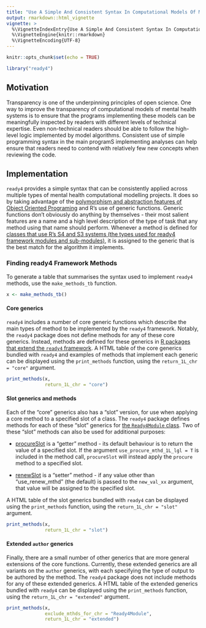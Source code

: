```yaml
---
title: "Use A Simple And Consistent Syntax In Computational Models Of Mental Health Systems"
output: rmarkdown::html_vignette
vignette: >
  %\VignetteIndexEntry{Use A Simple And Consistent Syntax In Computational Models Of Mental Health Systems}
  %\VignetteEngine{knitr::rmarkdown}
  %\VignetteEncoding{UTF-8}
---
```


```r
knitr::opts_chunk$set(echo = TRUE)
```
```r
library("ready4") 
```

## Motivation
Transparency is one of the underpinning principles of open science. One way to improve the transparency of computational models of mental health systems is to ensure that the programs implementing these models can be meaningfully inspected by readers with different levels of technical expertise. Even non-technical readers should be able to follow the high-level logic implemented by model algorithms. Consistent use of simple programming syntax in the main programS implementing analyses can help ensure that readers need to contend with relatively few new concepts when reviewing the code. 

## Implementation
`ready4` provides a simple syntax that can be consistently applied across multiple types of mental health computational modelling projects. It does so by taking advantage of the [polymorphism and abstraction features of Object Oriented Programing](V_03.html) and R's use of generic functions. Generic functions don't obviously do anything by themselves - their most salient features are a name and a high level description of the type of task that any method using that name should perform. Whenever a method is defined for [classes that use R's S4 and S3 systems (the types used for ready4 framework modules and sub-modules)](V_01.html), it is assigned to the generic that is the best match for the algorithm it implements.

### Finding ready4 Framework Methods
To generate a table that summarises the syntax used to implement `ready4` methods, use the `make_methods_tb` function.

```r
x <- make_methods_tb()
```

#### Core generics
`ready4` includes a number of core generic functions which describe the main types of method to be implemented by the `ready4` framework. Notably, the `ready4` package does not define methods for any of these core generics. Instead, methods are defined for these generics in [R packages that extend the `ready4` framework](V_04.html). A HTML table of the core generics bundled with `ready4` and examples of methods that implement each generic can be displayed using the `print_methods` function, using the `return_1L_chr = "core"` argument. 

```r
print_methods(x,
              return_1L_chr = "core")
```

#### Slot generics and methods
Each of the "core" generics also has a "slot" version, for use when applying a core method to a specified slot of a class. The `ready4` package defines methods for each of these "slot" generics for [the `Ready4Module` class](V_01.html). Two of these "slot" methods can also be used for additional purposes:

 - [procureSlot](/ready4/reference/procureSlot-methods.html) is a "getter" method - its default behaviour is to return the value of a specified slot. If the argument `use_procure_mthd_1L_lgl = T` is included in the method call, `procureSlot` will instead apply the `procure` method to a specified slot.
 
 - [renewSlot](/ready4/reference/procureSlot-methods.html) is a "setter" method - if any value other than "use_renew_mthd" (the default) is passed to the `new_val_xx` argument, that value will be assigned to the specified slot.
 
A HTML table of the slot generics bundled with `ready4` can be displayed using the `print_methods` function, using the `return_1L_chr = "slot"` argument.

```r
print_methods(x,
              return_1L_chr = "slot")
```

#### Extended `author` generics
Finally, there are a small number of other generics that are more general extensions of the core functions. Currently, these extended generics are all variants on the `author` generics, with each specifying the type of output to be authored by the method. The `ready4` package does not include methods for any of these extended generics. A HTML table of the extended generics bundled with `ready4` can be displayed using the `print_methods` function, using the `return_1L_chr = "extended"` argument.

```r
print_methods(x,
              exclude_mthds_for_chr = "Ready4Module",
              return_1L_chr = "extended")
```


